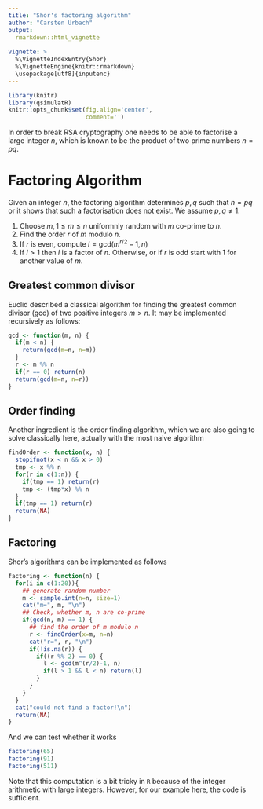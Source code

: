 ```yaml
---
title: "Shor's factoring algorithm"
author: "Carsten Urbach"
output:
  rmarkdown::html_vignette
    
vignette: >
  %\VignetteIndexEntry{Shor}
  %\VignetteEngine{knitr::rmarkdown}
  \usepackage[utf8]{inputenc}
---
```


```r
library(knitr)
library(qsimulatR)
knitr::opts_chunk$set(fig.align='center',
                      comment='')
```

In order to break RSA cryptography one needs to be able to factorise a
large integer $n$, which is known to be the product of two prime
numbers $n=p q$. 

# Factoring Algorithm

Given an integer $n$, the factoring algorithm determines $p, q$ such
that $n=pq$ or it shows that such a factorisation does not exist. We
assume $p,q\neq 1$.

1. Choose $m, 1\leq m \leq n$ uniformnly random with $m$ co-prime to $n$.
2. Find the order $r$ of $m$ modulo $n$.
3. If $r$ is even, compute $l=\mathrm{gcd}(m^{r/2}-1, n)$
4. If $l>1$ then $l$ is a factor of $n$. Otherwise, or if $r$ is odd
   start with 1 for another value of $m$.

## Greatest common divisor

Euclid described a classical algorithm for finding the greatest
common divisor (gcd) of two positive integers $m > n$.
It may be implemented recursively as follows:

```r
gcd <- function(m, n) {
  if(m < n) {
    return(gcd(m=n, n=m))
  }
  r <- m %% n
  if(r == 0) return(n)
  return(gcd(m=n, n=r))
}
```

## Order finding

Another ingredient is the order finding algorithm, which we are also
going to solve classically here, actually with the most naive algorithm

```r
findOrder <- function(x, n) {
  stopifnot(x < n && x > 0)
  tmp <- x %% n
  for(r in c(1:n)) {
    if(tmp == 1) return(r)
    tmp <- (tmp*x) %% n
  }
  if(tmp == 1) return(r)
  return(NA)
}
```

## Factoring

Shor's algorithms can be implemented as follows

```r
factoring <- function(n) {
  for(i in c(1:20)){
    ## generate random number
    m <- sample.int(n=n, size=1)
    cat("m=", m, "\n")
    ## Check, whether m, n are co-prime
    if(gcd(n, m) == 1) {
      ## find the order of m modulo n
      r <- findOrder(x=m, n=n)
      cat("r=", r, "\n")
      if(!is.na(r)) {
        if((r %% 2) == 0) {
          l <- gcd(m^(r/2)-1, n)
          if(l > 1 && l < n) return(l)
        }
      }
    }
  }
  cat("could not find a factor!\n")
  return(NA)
}
```

And we can test whether it works

```r
factoring(65)
factoring(91)
factoring(511)
```

Note that this computation is a bit tricky in `R` because of the
integer arithmetic with large integers. However, for our example here,
the code is sufficient.

